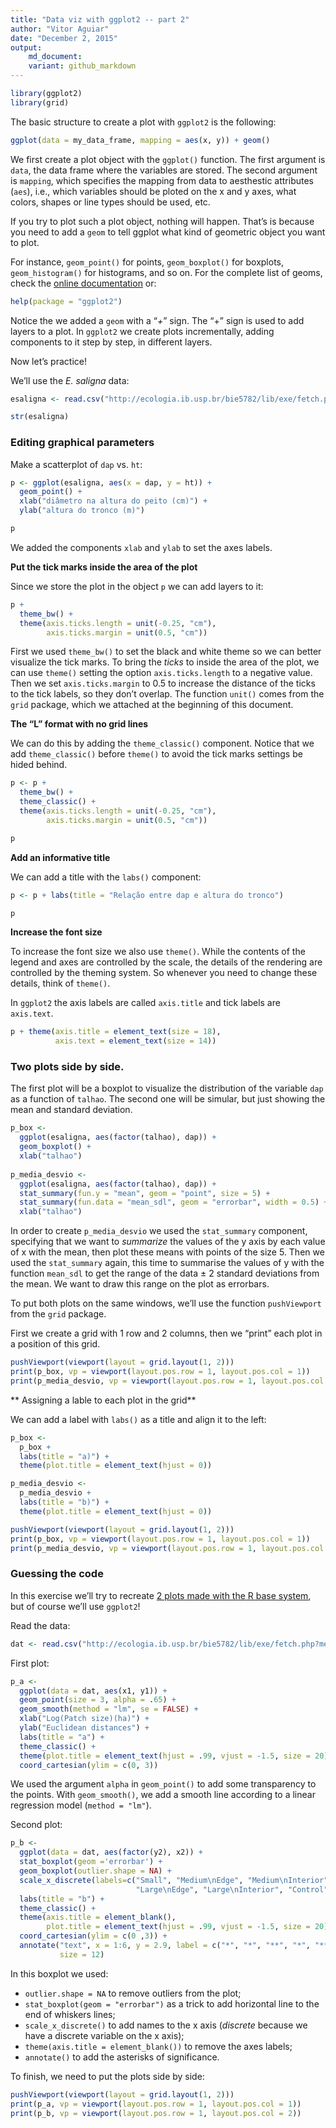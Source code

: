 ```yaml
---
title: "Data viz with ggplot2 -- part 2"
author: "Vitor Aguiar"
date: "December 2, 2015"
output: 
    md_document:
    variant: github_markdown
---
```


```r
library(ggplot2)
library(grid)
```

The basic structure to create a plot with `ggplot2` is the following:
```r
ggplot(data = my_data_frame, mapping = aes(x, y)) + geom()
```

We first create a plot object with the `ggplot()` function. The first argument is `data`, the data frame where the variables are stored. 
The second argument is `mapping`, which specifies the mapping from data to aesthestic attributes (`aes`), i.e., which variables should be ploted on the x and y axes, what colors, shapes or line types should be used, etc. 

If you try to plot such a plot object, nothing will happen. That's is because you need to add a `geom` to tell ggplot what kind of geometric object you want to plot. 

For instance, `geom_point()` for points, `geom_boxplot()` for boxplots, `geom_histogram()` for histograms, and so on. For the complete list of geoms, check the [online documentation](http://docs.ggplot2.org/0.9.3.1/index.html) or:

```r
help(package = "ggplot2")
```

Notice the we added a `geom` with a "_+_" sign. The "+" sign is used to add layers to a plot. 
In `ggplot2` we create plots incrementally, adding components to it step by step, in different layers.

Now let's practice!

We'll use the *E. saligna* data:

```r
esaligna <- read.csv("http://ecologia.ib.usp.br/bie5782/lib/exe/fetch.php?media=dados:esaligna.csv")

str(esaligna)
```

### Editing graphical parameters

Make a scatterplot of `dap` vs. `ht`: 

```r
p <- ggplot(esaligna, aes(x = dap, y = ht)) + 
  geom_point() +
  xlab("diâmetro na altura do peito (cm)") +
  ylab("altura do tronco (m)")

p
```

We added the components `xlab` and `ylab` to set the axes labels.
  
**Put the tick marks inside the area of the plot**

Since we store the plot in the object `p` we can add layers to it:
```r
p + 
  theme_bw() + 
  theme(axis.ticks.length = unit(-0.25, "cm"), 
        axis.ticks.margin = unit(0.5, "cm"))
```

First we used `theme_bw()` to set the black and white theme so we can better visualize the tick marks.
To bring the *ticks* to inside the area of the plot, we can use `theme()` setting the option `axis.ticks.length` to a negative value.
Then we set `axis.ticks.margin` to 0.5 to increase the distance of the ticks to the tick labels, so they don't overlap. The function `unit()` comes from the `grid` package, which we attached at the beginning of this document.  

**The "L" format with no grid lines**

We can do this by adding the `theme_classic()` component. Notice that we add `theme_classic()` before `theme()` to avoid the tick marks settings be hided behind. 

```r
p <- p + 
  theme_bw() + 
  theme_classic() +
  theme(axis.ticks.length = unit(-0.25, "cm"), 
        axis.ticks.margin = unit(0.5, "cm"))

p
```

**Add an informative title**

We can add a title with the `labs()` component:

```r
p <- p + labs(title = "Relação entre dap e altura do tronco")

p
```

**Increase the font size**

To increase the font size we also use `theme()`. While the contents of the legend and axes are controlled by the scale, the details of the rendering are controlled by the theming system. So whenever you need to change these details, think of `theme()`.

In `ggplot2` the axis labels are called `axis.title` and tick labels are `axis.text`.
```r
p + theme(axis.title = element_text(size = 18),
          axis.text = element_text(size = 14))
```

### Two plots side by side.

The first plot will be a boxplot to visualize the distribution of the variable `dap` as a function of `talhao`. The second one will be simular, but just showing the mean and standard deviation.

```r
p_box <- 
  ggplot(esaligna, aes(factor(talhao), dap)) +
  geom_boxplot() +
  xlab("talhao")
  
p_media_desvio <-
  ggplot(esaligna, aes(factor(talhao), dap)) + 
  stat_summary(fun.y = "mean", geom = "point", size = 5) +
  stat_summary(fun.data = "mean_sdl", geom = "errorbar", width = 0.5) +
  xlab("talhao")
``` 

In order to create `p_media_desvio` we used the `stat_summary` component, specifying that we want to *summarize* the values of the y axis by each value of x with the mean, then plot these means with points of the size 5.
Then we used the `stat_summary` again, this time to summarise the values of y with the function `mean_sdl` to get the range of the data ± 2 standard deviations from the mean. We want to draw this range on the plot as errorbars.

To put both plots on the same windows, we'll use the function `pushViewport` from the `grid` package.

First we create a grid with 1 row and 2 columns, then we "print" each plot in a position of this grid.

```r
pushViewport(viewport(layout = grid.layout(1, 2)))
print(p_box, vp = viewport(layout.pos.row = 1, layout.pos.col = 1))
print(p_media_desvio, vp = viewport(layout.pos.row = 1, layout.pos.col = 2))
```

** Assigning a lable to each plot in the grid**

We can add a label with `labs()` as a title and align it to the left:

```r
p_box <-
  p_box + 
  labs(title = "a)") + 
  theme(plot.title = element_text(hjust = 0))

p_media_desvio <-
  p_media_desvio + 
  labs(title = "b)") + 
  theme(plot.title = element_text(hjust = 0))

pushViewport(viewport(layout = grid.layout(1, 2)))
print(p_box, vp = viewport(layout.pos.row = 1, layout.pos.col = 1))
print(p_media_desvio, vp = viewport(layout.pos.row = 1, layout.pos.col = 2))
```

### Guessing the code

In this exercise we'll try to recreate [2 plots made with the R base system](http://ecologia.ib.usp.br/bie5782/lib/exe/detail.php?id=bie5782%3A01_curso_atual%3Aexercicios5&media=bie5782:01_curso2009:material:exercicio3.jpeg), but of course we'll use `ggplot2`!

Read the data:
```r
dat <- read.csv("http://ecologia.ib.usp.br/bie5782/lib/exe/fetch.php?media=bie5782:01_curso2009:material:exercicio3.csv")
```

First plot:
```r
p_a <- 
  ggplot(data = dat, aes(x1, y1)) + 
  geom_point(size = 3, alpha = .65) + 
  geom_smooth(method = "lm", se = FALSE) +
  xlab("Log(Patch size)(ha)") +
  ylab("Euclidean distances") + 
  labs(title = "a") + 
  theme_classic() +
  theme(plot.title = element_text(hjust = .99, vjust = -1.5, size = 20)) +
  coord_cartesian(ylim = c(0, 3))
```

We used the argument `alpha` in `geom_point()` to add some transparency to the points.
With `geom_smooth()`, we add a smooth line according to a linear regression model (`method = "lm"`).

Second plot:
```r
p_b <- 
  ggplot(data = dat, aes(factor(y2), x2)) + 
  stat_boxplot(geom ='errorbar') + 
  geom_boxplot(outlier.shape = NA) +
  scale_x_discrete(labels=c("Small", "Medium\nEdge", "Medium\nInterior",
                            "Large\nEdge", "Large\nInterior", "Control")) +
  labs(title = "b") +
  theme_classic() +
  theme(axis.title = element_blank(), 
        plot.title = element_text(hjust = .99, vjust = -1.5, size = 20)) +
  coord_cartesian(ylim = c(0 ,3)) +
  annotate("text", x = 1:6, y = 2.9, label = c("*", "*", "**", "*", "***", ""), 
           size = 12) 
```

In this boxplot we used:

* `outlier.shape = NA` to remove outliers from the plot;
* `stat_boxplot(geom = "errorbar")` as a trick to add horizontal line to the end of whiskers lines;
* `scale_x_discrete()` to add names to the x axis (*discrete* because we have a discrete variable on the x axis);
* `theme(axis.title = element_blank())` to remove the axes labels;
* `annotate()` to add the asterisks of significance.

To finish, we need to put the plots side by side:
```r
pushViewport(viewport(layout = grid.layout(1, 2)))
print(p_a, vp = viewport(layout.pos.row = 1, layout.pos.col = 1))
print(p_b, vp = viewport(layout.pos.row = 1, layout.pos.col = 2))
```